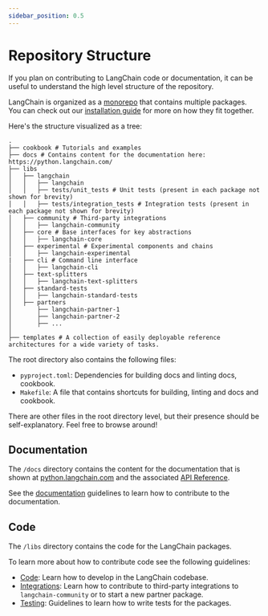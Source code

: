 ```yaml
---
sidebar_position: 0.5
---
```

# Repository Structure

If you plan on contributing to LangChain code or documentation, it can be useful
to understand the high level structure of the repository.

LangChain is organized as a [monorepo](https://en.wikipedia.org/wiki/Monorepo) that contains multiple packages.
You can check out our [installation guide](/docs/how_to/installation/) for more on how they fit together.

Here's the structure visualized as a tree:

```text
.
├── cookbook # Tutorials and examples
├── docs # Contains content for the documentation here: https://python.langchain.com/
├── libs
│   ├── langchain
│   │   ├── langchain
│   │   ├── tests/unit_tests # Unit tests (present in each package not shown for brevity)
│   │   ├── tests/integration_tests # Integration tests (present in each package not shown for brevity)
│   ├── community # Third-party integrations
│   │   ├── langchain-community
│   ├── core # Base interfaces for key abstractions
│   │   ├── langchain-core
│   ├── experimental # Experimental components and chains
│   │   ├── langchain-experimental
|   ├── cli # Command line interface
│   │   ├── langchain-cli
│   ├── text-splitters
│   │   ├── langchain-text-splitters
│   ├── standard-tests
│   │   ├── langchain-standard-tests
│   ├── partners
│       ├── langchain-partner-1
│       ├── langchain-partner-2
│       ├── ...
│
├── templates # A collection of easily deployable reference architectures for a wide variety of tasks.
```

The root directory also contains the following files:

* `pyproject.toml`: Dependencies for building docs and linting docs, cookbook.
* `Makefile`: A file that contains shortcuts for building, linting and docs and cookbook.

There are other files in the root directory level, but their presence should be self-explanatory. Feel free to browse around!

## Documentation

The `/docs` directory contains the content for the documentation that is shown
at [python.langchain.com](https://python.langchain.com/) and the associated [API Reference](https://python.langchain.com/api_reference/).

See the [documentation](../how_to/documentation/index.mdx) guidelines to learn how to contribute to the documentation.

## Code

The `/libs` directory contains the code for the LangChain packages.

To learn more about how to contribute code see the following guidelines:

- [Code](../how_to/code/index.mdx): Learn how to develop in the LangChain codebase.
- [Integrations](../how_to/integrations/index.mdx): Learn how to contribute to third-party integrations to `langchain-community` or to start a new partner package.
- [Testing](../how_to/testing.mdx): Guidelines to learn how to write tests for the packages.
